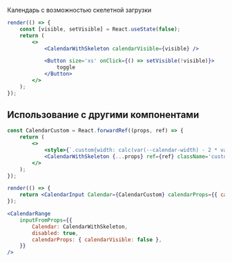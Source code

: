 Календарь с возможностью скелетной загрузки

```jsx live
render(() => {
    const [visible, setVisible] = React.useState(false);
    return (
        <>
            <CalendarWithSkeleton calendarVisible={visible} />

            <Button size='xs' onClick={() => setVisible(!visible)}>
                toggle
            </Button>
        </>
    );
});
```

## Использование с другими компонентами

```jsx live
const CalendarCustom = React.forwardRef((props, ref) => {
    return (
        <>
            <style>{`.custom{width: calc(var(--calendar-width) - 2 * var(--gap-m))}`}</style>
            <CalendarWithSkeleton {...props} ref={ref} className='custom' />
        </>
    );
});

render(() => {
    return <CalendarInput Calendar={CalendarCustom} calendarProps={{ calendarVisible: false }} />;
});
```

```jsx live
<CalendarRange
    inputFromProps={{
        Calendar: CalendarWithSkeleton,
        disabled: true,
        calendarProps: { calendarVisible: false },
    }}
/>
```
